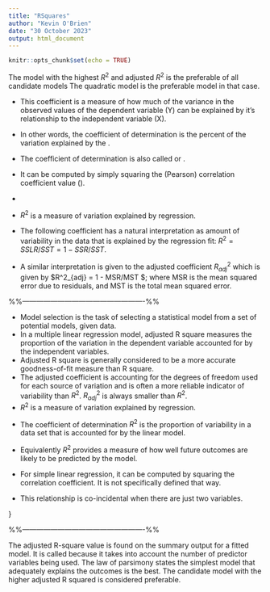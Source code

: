 ```yaml
---
title: "RSquares"
author: "Kevin O'Brien"
date: "30 October 2023"
output: html_document
---
```


```r
knitr::opts_chunk$set(echo = TRUE)
```

\section*{R Square}
The model with the highest $R^2$ and adjusted $R^2$  is the preferable of all candidate models
The quadratic model is the preferable model in that case.


* This coefficient is a measure of how much of the variance in the observed values of the dependent variable (Y) can be explained by it's relationship to the independent variable (X).
* In other words, the coefficient of determination is the percent of the variation explained by the \textbf{\textit{linear regression equation}}.


* The coefficient of determination is also called \textbf{\textit{r-square}} or \textbf{\textit{r-squared}}. 
* It can be computed by simply squaring the (Pearson) correlation coefficient value (\textbf{r}).
* \textit{Strictly speaking this is not the actual definition of r-squared. The coefficent of determination is the ratio of two sums of squares identities.}


* $R^2$ is a measure of variation explained by regression.

* The following coefficient has a natural interpretation as amount
of variability in the data that is explained by the regression
fit: $R^2 = SSLR/SST = 1 - SSR/SST$.

* A similar interpretation is given to the adjusted coefficient
$R^2_{adj}$ which is given by $R^2_{adj} = 1 - MSR/MST $; where
MSR is the mean squared error due to residuals, and MST is the
total mean squared error.




%%----------------------------------------------------%%
\section{Adjusted R Square}


* Model selection is the task of selecting a statistical model from a set of potential models, given data.
* In a multiple linear regression model, adjusted R square measures the proportion of the variation in the dependent variable 
accounted for by the independent variables.  
* Adjusted R square is generally considered to be a more accurate goodness-of-fit measure than R square.
* The adjusted coefficient is accounting for the degrees of freedom
used for each source of variation and is often a more reliable
indicator of variability than $R^2$. $R^2_{adj}$ is always smaller
than $R^2$.
* $R^2$ is a measure of variation explained by regression.



\subsection*{The Coefficient of Determination}

* The coefficient of determination $R^2$ is the proportion of variability in a data set that is accounted for by the linear model. 
* Equivalently $R^2$ provides a measure of how well future outcomes are likely to be predicted by the model.

* For simple linear regression, it can be computed by squaring the correlation coefficient. It is not specifically defined that way. 
* This relationship is co-incidental when there are just two variables.


\begin{framed}
\begin{verbatim}
> summary(lm(Y~X))

Call:
lm(formula = Y ~ X)
....

Coefficients:
Estimate Std. Error t value
(Intercept) -18.5506    41.4156  -0.448
X             1.1855     0.4073   2.911
Pr(>|t|)  
(Intercept)   0.6661  
X             0.0196 *
....
Residual standard error: 3.884 on 8 degrees of freedom
Multiple R-squared:  0.5143,    Adjusted R-squared:  0.4536 
F-statistic: 8.472 on 1 and 8 DF,  p-value: 0.01957

\end{verbatim}
\end{framed}
}



%%----------------------------------------------------%%
\section{Adjusted R square}

\noindent The adjusted R-square value is found on the summary output for a fitted model. 
It is called \textbf{\emph{adjusted}} because it takes into account the number of predictor variables being used. 
The law of parsimony states the simplest model that adequately explains the outcomes is the best. 
The candidate model with the higher adjusted R squared is considered preferable.
